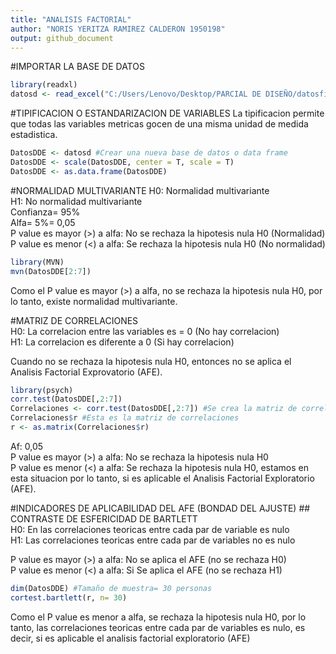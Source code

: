 ```yaml
---
title: "ANALISIS FACTORIAL"
author: "NORIS YERITZA RAMIREZ CALDERON 1950198"
output: github_document
---
```



#IMPORTAR LA BASE DE DATOS 
```r
library(readxl)
datosd <- read_excel("C:/Users/Lenovo/Desktop/PARCIAL DE DISEÑO/datosfinales.xlsx")
```

#TIPIFICACION O ESTANDARIZACION DE VARIABLES 
La tipificacion permite que todas las variables metricas gocen de una misma unidad de medida estadistica.
```r
DatosDDE <- datosd #Crear una nueva base de datos o data frame
DatosDDE <- scale(DatosDDE, center = T, scale = T)
DatosDDE <- as.data.frame(DatosDDE)
```

#NORMALIDAD MULTIVARIANTE
H0: Normalidad multivariante  
H1: No normalidad multivariante  
Confianza= 95%  
Alfa= 5%= 0,05  
P value es mayor (>) a alfa: No se rechaza la hipotesis nula H0 (Normalidad)  
P value es menor (<) a alfa: Se rechaza la hipotesis nula H0 (No normalidad)  
```r
library(MVN)
mvn(DatosDDE[2:7])
```
Como el P value es mayor (>) a alfa, no se rechaza la hipotesis nula H0, por lo tanto, existe normalidad multivariante.

#MATRIZ DE CORRELACIONES  
H0: La correlacion entre las variables es = 0 (No hay correlacion)  
H1: La correlacion es diferente a 0 (Si hay correlacion)  

Cuando no se rechaza la hipotesis nula H0, entonces no se aplica el Analisis Factorial Exprovatorio (AFE).  
```r
library(psych)
corr.test(DatosDDE[,2:7])
Correlaciones <- corr.test(DatosDDE[,2:7]) #Se crea la matriz de correlaciones
Correlaciones$r #Esta es la matriz de correlaciones
r <- as.matrix(Correlaciones$r)
```
Af: 0,05  
P value es mayor (>) a alfa: No se rechaza la hipotesis nula H0   
P value es menor (<) a alfa: Se rechaza la hipotesis nula H0, estamos en esta situacion por lo tanto, si es aplicable el Analisis Factorial Exploratorio (AFE).  

#INDICADORES DE APLICABILIDAD DEL AFE (BONDAD DEL AJUSTE)
## CONTRASTE DE ESFERICIDAD DE BARTLETT  
H0: En las correlaciones teoricas entre cada par de variable es nulo  
H1: Las correlaciones teoricas entre cada par de variables no es nulo  

P value es mayor (>) a alfa: No se aplica el AFE (no se rechaza H0)  
P value es menor (<) a alfa: Si Se aplica el AFE (no se rechaza H1)  
```r
dim(DatosDDE) #Tamaño de muestra= 30 personas
cortest.bartlett(r, n= 30)
```
Como el P value es menor a alfa, se rechaza la hipotesis nula H0, por lo tanto, las correlaciones teoricas entre cada par de variables es nulo, es decir, si es aplicable el analisis factorial exploratorio (AFE)  




